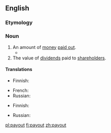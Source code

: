 {{also|pay out}}
==English==

===Etymology===
{{compound|en|pay|out}}

===Noun===
{{en-noun}}

# An amount of [[money]] [[pay out|paid out]].
#* {{quote-magazine|date=2013-06-08|volume=407|issue=8839|page=55|magazine={{w|The Economist}}
|title=[http://www.economist.com/news/business/21579011-president-proposes-new-round-intellectual-property-reform-obama-goes-troll-hunting Obama goes troll-hunting]
|passage=According to this saga of intellectual-property misanthropy, these creatures [patent trolls] roam the business world, buying up patents and then using them to demand extravagant '''payouts''' from companies they accuse of infringing them. Often, their victims pay up rather than face the costs of a legal battle.}}
# The value of [[dividend]]s paid to [[shareholder]]s.

====Translations====
{{trans-top|an amount of money paid out}}
* Finnish: {{t+|fi|maksu}}
{{trans-mid}}
* French: {{t+|fr|paiement|m}}
* Russian: {{t+|ru|вы́плата|f}}
{{trans-bottom}}

{{trans-top|the value of dividends paid to shareholders}}
* Finnish: {{t|fi|osinkosumma}}
{{trans-mid}}
* Russian: {{t+|ru|вы́плата|f}}
{{trans-bottom}}

[[pl:payout]]
[[fi:payout]]
[[zh:payout]]